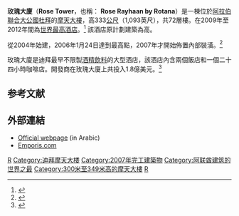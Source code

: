 {{Infobox building
| name               = 玫瑰大廈
| image              =
| iameg_size         =
| caption            =
| start_date         = 2004年
| completion_date    = 2007年
| opening_date       = 2009年12月14日
| building_type      = 酒店
| status             = 建成
| architectural_style= [[現代主義建築|後現代主義]]
| cost               =
| location           = [[阿拉伯聯合酋長國|阿拉伯聯合酋長國]][[迪拜|迪拜]][[謝赫扎耶德路|謝赫扎耶德路]]105號
| latd               = 25.211667
| longd              = 55.276389
| iso_region         = AE-DU
| coordinates_display= title
| architectural      = {{convert|333.2|m|abbr=on}}
| top_floor          = {{convert|237.1|m|abbr=on}}
| floor_count        = 71及一層地下室
| floor_area         = {{convert|50569|m2|sqft|0|abbr=on}}
| elevator_count     = 8
| room_count         = 684
| architect          = Khatib & Alami Group
| main_contractor    = Arabian Construction Company
| developer          = Abbco Group
| owner              = [[羅塔納酒店集團|羅塔納酒店集團]]
| website            = [http://www.rotana.com/property-27.htm www.rotana.com]
| references         = <ref>{{ctbuh|369}}</ref><ref>{{emporis|203224}}</ref><ref>{{skyscraperpage|27579}}</ref><ref>{{structurae|s0043926}}</ref>
}}

'''玫瑰大廈'''（'''Rose Tower'''，也稱： '''Rose Rayhaan by Rotana'''）是一棟位於[[阿拉伯聯合大公國|阿拉伯聯合大公國]][[杜拜|杜拜]]的[[摩天大樓|摩天大樓]]，高333[[公尺|公尺]]（1,093英尺），共72層樓。在2009年至2012年間為[[世界高層酒店列表|世界最高酒店]]。<ref name=Tallest>{{cite web |url=http://skyscrapercenter.com/List/tallest-hotel-100-buildings |title=100 Tallest Hotels in the World |work=Council on Tall Buildings and Urban Habitat |accessdate=2 May 2012 |archive-date=2014-04-23 |archive-url=https://web.archive.org/web/20140423120119/http://www.skyscrapercenter.com/List/tallest-hotel-100-buildings |dead-url=no }}</ref> 該酒店原計劃建築為{{convert|380|m|ft}}高。

從2004年始建，2006年1月24日達到最高點，2007年才開始佈置內部裝潢。<ref name="Accommodation">{{cite web | author= | title=Rose Rayhaan:Accommodation | url=http://www.rotana.com/hotelaccom-27-4-2.htm | publisher=Rotana | date=2011 | accessdate=22 February 2011 | deadurl=yes | archiveurl=https://web.archive.org/web/20100420065013/http://www.rotana.com/hotelaccom-27-4-2.htm | archivedate=2010年4月20日 }}</ref>

玫瑰大廈是迪拜最早不限製[[酒精飲料|酒精飲料]]的大型酒店，該酒店內含兩個飯店和一個二十四小時咖啡店。開發商在玫瑰大廈上共投入1.8億美元。<ref>{{cite news | author=Lily B. Libo-on | title=World’s Tallest Hotel Opens in Dubai | url=http://khaleejtimes.com/DisplayArticle09.asp?xfile=data/theuae/2010/January/theuae_January200.xml&section=theuae | work=The Khaleej Times | date=7 January 2010 | accessdate=22 February 2011 | archive-date=2011-08-19 | archive-url=https://web.archive.org/web/20110819101907/http://khaleejtimes.com/DisplayArticle09.asp?xfile=data%2Ftheuae%2F2010%2FJanuary%2Ftheuae_January200.xml&section=theuae | dead-url=no }}</ref>

== 参考文献 ==
{{reflist}}

== 外部連結 ==

* [https://web.archive.org/web/20080226081033/http://www.rosetower.net/ Official webpage] (in Arabic)
* [http://www.emporis.com/en/wm/bu/?id=rosetower-dubai-unitedarabemirates Emporis.com] {{Wayback|url=http://www.emporis.com/en/wm/bu/?id=rosetower-dubai-unitedarabemirates |date=20080316220900 }}

{{摩天大楼}}
{{DEFAULTSORT:Rose Tower}}

[[Category:杜拜摩天大樓酒店|R]]
[[Category:迪拜摩天大楼|Category:迪拜摩天大楼]]
[[Category:2007年完工建築物|Category:2007年完工建築物]]
[[Category:阿联酋建筑的世界之最|Category:阿联酋建筑的世界之最]]
[[Category:300米至349米高的摩天大樓|Category:300米至349米高的摩天大樓]]
[[Category:迪拜酒店|R]]